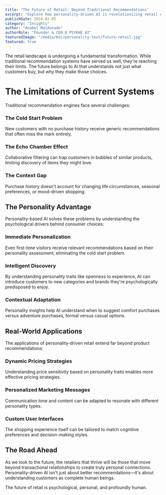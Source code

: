 ```yaml
---
title: "The Future of Retail: Beyond Traditional Recommendations"
excerpt: "Explore how personality-driven AI is revolutionizing retail experiences and moving beyond simple collaborative filtering to true psychological understanding."
publishDate: 2024-02-05
category: "Insights"
author: "Anabel Maldonado"
authorRole: "Founder & CEO @ PSYKHE AI"
featuredImage: "/media/b2c/personality-test/future-retail.jpg"
featured: true
---
```


The retail landscape is undergoing a fundamental transformation. While traditional recommendation systems have served us well, they're reaching their limits. The future belongs to AI that understands not just what customers buy, but why they make those choices.

# The Limitations of Current Systems

Traditional recommendation engines face several challenges:

### The Cold Start Problem
New customers with no purchase history receive generic recommendations that often miss the mark entirely.

### The Echo Chamber Effect
Collaborative filtering can trap customers in bubbles of similar products, limiting discovery of items they might love.

### The Context Gap
Purchase history doesn't account for changing life circumstances, seasonal preferences, or mood-driven shopping.

## The Personality Advantage

Personality-based AI solves these problems by understanding the psychological drivers behind consumer choices:

### Immediate Personalization
Even first-time visitors receive relevant recommendations based on their personality assessment, eliminating the cold start problem.

### Intelligent Discovery
By understanding personality traits like openness to experience, AI can introduce customers to new categories and brands they're psychologically predisposed to enjoy.

### Contextual Adaptation
Personality insights help AI understand when to suggest comfort purchases versus adventure purchases, formal versus casual options.

## Real-World Applications

The applications of personality-driven retail extend far beyond product recommendations:

### Dynamic Pricing Strategies
Understanding price sensitivity based on personality traits enables more effective pricing strategies.

### Personalized Marketing Messages
Communication tone and content can be adapted to resonate with different personality types.

### Custom User Interfaces
The shopping experience itself can be tailored to match cognitive preferences and decision-making styles.

## The Road Ahead

As we look to the future, the retailers that thrive will be those that move beyond transactional relationships to create truly personal connections. Personality-driven AI isn't just about better recommendations—it's about understanding customers as complete human beings.

The future of retail is psychological, personal, and profoundly human.

